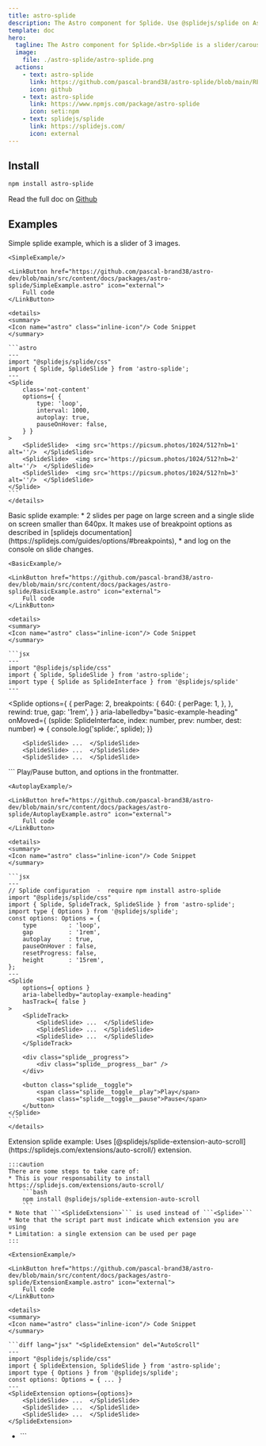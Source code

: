 ```yaml
---
title: astro-splide
description: The Astro component for Splide. Use @splidejs/splide on Astro.
template: doc
hero:
  tagline: The Astro component for Splide.<br>Splide is a slider/carousel written in TypeScript.
  image:
    file: ./astro-splide/astro-splide.png
  actions:
    - text: astro-splide
      link: https://github.com/pascal-brand38/astro-splide/blob/main/README.md
      icon: github
    - text: astro-splide
      link: https://www.npmjs.com/package/astro-splide
      icon: seti:npm
    - text: splidejs/splide
      link: https://splidejs.com/
      icon: external
---
```




## Install

```bash
npm install astro-splide
```

Read the full doc on
[Github](https://github.com/pascal-brand38/astro-splide/blob/main/README.md)


## Examples

<Card title="Simple Example" icon="pencil">
	Simple splide example, which is a slider of 3 images.

	<SimpleExample/>

	<LinkButton href="https://github.com/pascal-brand38/astro-dev/blob/main/src/content/docs/packages/astro-splide/SimpleExample.astro" icon="external">
		Full code
	</LinkButton>

	<details>
	<summary>
	<Icon name="astro" class="inline-icon"/> Code Snippet
	</summary>

	```astro
	---
	import "@splidejs/splide/css"
	import { Splide, SplideSlide } from 'astro-splide';
	---
	<Splide
		class='not-content'
		options={ {
			type: 'loop',
			interval: 1000,
			autoplay: true,
			pauseOnHover: false,
		} }
	>
		<SplideSlide>  <img src='https://picsum.photos/1024/512?nb=1' alt=''/>  </SplideSlide>
		<SplideSlide>  <img src='https://picsum.photos/1024/512?nb=2' alt=''/>  </SplideSlide>
		<SplideSlide>  <img src='https://picsum.photos/1024/512?nb=3' alt=''/>  </SplideSlide>
	</Splide>
	```
	</details>
</Card>

<Card title="Basic Example" icon="pencil">
	Basic splide example:
	* 2 slides per page on large screen and a single
	slide on screen smaller than 640px. It makes use of breakpoint options as
	described in [splidejs documentation](https://splidejs.com/guides/options/#breakpoints),
	* and log on the console on slide changes.

	<BasicExample/>

	<LinkButton href="https://github.com/pascal-brand38/astro-dev/blob/main/src/content/docs/packages/astro-splide/BasicExample.astro" icon="external">
		Full code
	</LinkButton>

	<details>
	<summary>
	<Icon name="astro" class="inline-icon"/> Code Snippet
	</summary>

	```jsx
	---
	import "@splidejs/splide/css"
	import { Splide, SplideSlide } from 'astro-splide';
	import type { Splide as SplideInterface } from '@splidejs/splide'
	---
  <Splide
		options={ {
			perPage: 2,
			breakpoints: {
				640: {
					perPage: 1,
				},
			},
			rewind: true,
			gap: '1rem',
		} }
    aria-labelledby="basic-example-heading"
    onMoved={ (splide: SplideInterface, index: number, prev: number, dest: number) => {
      console.log('splide:', splide);
    }}
  >
		<SplideSlide> ...  </SplideSlide>
		<SplideSlide> ...  </SplideSlide>
		<SplideSlide> ...  </SplideSlide>
  </Splide>
	```
	</details>
</Card>

<Card title="Autoplay Example" icon="pencil">
	Play/Pause button, and options in the frontmatter.

	<AutoplayExample/>

	<LinkButton href="https://github.com/pascal-brand38/astro-dev/blob/main/src/content/docs/packages/astro-splide/AutoplayExample.astro" icon="external">
		Full code
	</LinkButton>

	<details>
	<summary>
	<Icon name="astro" class="inline-icon"/> Code Snippet
	</summary>

	```jsx
	---
	// Splide configuration  -  require npm install astro-splide
	import "@splidejs/splide/css"
	import { Splide, SplideTrack, SplideSlide } from 'astro-splide';
	import type { Options } from '@splidejs/splide';
	const options: Options = {
		type         : 'loop',
		gap          : '1rem',
		autoplay     : true,
		pauseOnHover : false,
		resetProgress: false,
		height       : '15rem',
	};
	---
	<Splide
		options={ options }
		aria-labelledby="autoplay-example-heading"
		hasTrack={ false }
	>
		<SplideTrack>
			<SplideSlide> ...  </SplideSlide>
			<SplideSlide> ...  </SplideSlide>
			<SplideSlide> ...  </SplideSlide>
		</SplideTrack>

		<div class="splide__progress">
			<div class="splide__progress__bar" />
		</div>

		<button class="splide__toggle">
			<span class="splide__toggle__play">Play</span>
			<span class="splide__toggle__pause">Pause</span>
		</button>
	</Splide>
	```
	</details>
</Card>


<Card title="Extension Example" icon="pencil">
	Extension splide example: Uses
	[@splidejs/splide-extension-auto-scroll](https://splidejs.com/extensions/auto-scroll/)
	extension.

	:::caution
	There are some steps to take care of:
	* This is your responsability to install https://splidejs.com/extensions/auto-scroll/
		```bash
		npm install @splidejs/splide-extension-auto-scroll
		```
	* Note that ```<SplideExtension>``` is used instead of ```<Splide>```
	* Note that the script part must indicate which extension you are using
	* Limitation: a single extension can be used per page
	:::

	<ExtensionExample/>

	<LinkButton href="https://github.com/pascal-brand38/astro-dev/blob/main/src/content/docs/packages/astro-splide/ExtensionExample.astro" icon="external">
		Full code
	</LinkButton>

	<details>
	<summary>
	<Icon name="astro" class="inline-icon"/> Code Snippet
	</summary>

	```diff lang="jsx" "<SplideExtension" del="AutoScroll"
	---
	import "@splidejs/splide/css"
	import { SplideExtension, SplideSlide } from 'astro-splide';
	import type { Options } from '@splidejs/splide';
	const options: Options = { ... }
	---
	<SplideExtension options={options}>
		<SplideSlide> ...  </SplideSlide>
		<SplideSlide> ...  </SplideSlide>
		<SplideSlide> ...  </SplideSlide>
	</SplideExtension>

+	<script>
+		import { AutoScroll } from '@splidejs/splide-extension-auto-scroll';
+		import { initSplideExtension } from "astro-splide/js/splideExtensionUtils"
+		initSplideExtension({AutoScroll})
+	</script>
	```
	</details>
</Card>
